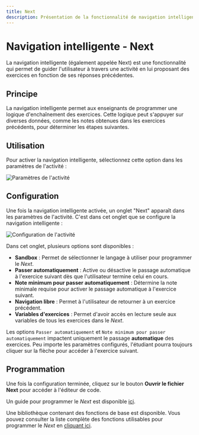 ```yaml
---
title: Next
description: Présentation de la fonctionnalité de navigation intelligente (Next) dans PLaTon, expliquant son principe, sa configuration et comment programmer le parcours adaptatif des exercices.
---
```



# Navigation intelligente - Next

La navigation intelligente (également appelée Next) est une fonctionnalité qui permet de guider l'utilisateur à travers une activité
en lui proposant des exercices en fonction de ses réponses précédentes.

## Principe

La navigation intelligente permet aux enseignants de programmer une logique d'enchaînement des exercices.
Cette logique peut s'appuyer sur diverses données, comme les notes obtenues dans les exercices précédents, pour déterminer les étapes suivantes.

## Utilisation

Pour activer la navigation intelligente, sélectionnez cette option dans les paramètres de l'activité :

![Paramètres de l'activité](../../../../../public/screens/resources/activities/next/next-1.png)

## Configuration

Une fois la navigation intelligente activée, un onglet "Next" apparaît dans les paramètres de l'activité.
C'est dans cet onglet que se configure la navigation intelligente :

![Configuration de l'activité](../../../../../public/screens/resources/activities/next/next-2.png)

Dans cet onglet, plusieurs options sont disponibles :

- **Sandbox** : Permet de sélectionner le langage à utiliser pour programmer le *Next*.
- **Passer automatiquement** : Active ou désactive le passage automatique à l'exercice suivant dès que l'utilisateur termine celui en cours.
- **Note minimum pour passer automatiquement** : Détermine la note minimale requise pour activer le passage automatique à l'exercice suivant.
- **Navigation libre** : Permet à l'utilisateur de retourner à un exercice précédent.
- **Variables d'exercices** : Permet d'avoir accès en lecture seule aux variables de tous les exercices dans le *Next*.

<Callout type="info">Les options `Passer automatiquement` et `Note minimum pour passer automatiquement` impactent uniquement le passage **automatique** des exercices.
Peu importe les paramètres configurés, l'étudiant pourra toujours cliquer sur la flèche pour accéder à l'exercice suivant.</Callout>

## Programmation

Une fois la configuration terminée, cliquez sur le bouton **Ouvrir le fichier Next** pour accéder à l'éditeur de code.

Un guide pour programmer le *Next* est disponible [ici](/doc/programing/activity/next-navigation/devnext).

<Callout type="info">Une bibliothèque contenant des fonctions de base est disponible.
Vous pouvez consulter la liste complète des fonctions utilisables pour programmer le *Next* en [cliquant ici](/doc/programing/activity/next-navigation/nextlib).</Callout>
